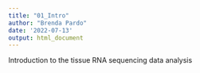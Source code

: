 ```yaml
---
title: "01_Intro"
author: "Brenda Pardo"
date: '2022-07-13'
output: html_document
---
```

Introduction to the tissue RNA sequencing data analysis